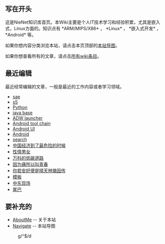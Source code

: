 == 写在开头 ==
这是NieNet知识库首页。本Wiki主要是个人IT技术学习和经验积累，尤其是嵌入式，Linux方面的。知识点有 *ARM/MIPS/X86* ， *Linux* ， *嵌入式开发* ， *Android* 等。

如果你想内容分类浏览本站，请点击本页顶部的[[Navigate|本站导图]]。

如果你想查看所有的文章，请点击[[wikiword|所有wiki条目]]。

== 最近编辑 ==
最近经常编辑的文章，一般是最近的工作内容或者学习领域。
* [[sae]]
* [[s5]]
* [[Python]]
* [[java base]]
* [[ADW launcher]]
* [[Android tool chain]]
* [[Android UI]]
* [[Android]]
* [[search]]
* [[中国经济到了最危险的时候]]
* [[性情男女]]
* [[万科的低碳道路]]
* [[因为痛所以叫青春]]
* [[你若安好便是晴天林徽因传]]
* [[模板]]
* [[中东现场]]
* [[尾巴]]



== 要补充的 ==
* [[AboutMe]] -- 关于本站
* [[Navigate]] -- 本站导图
:g/^$/d
